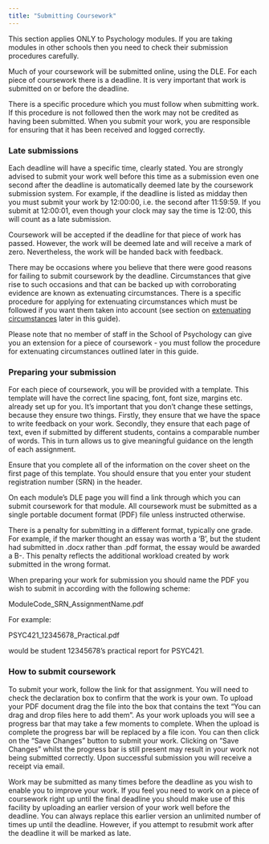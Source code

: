 ```yaml
---
title: "Submitting Coursework"
---
```


This section applies ONLY to Psychology modules. If you are taking modules in other schools then you need to check their submission procedures carefully.

Much of your coursework will be submitted online, using the DLE. For each piece of coursework there is a deadline. It is very important that work is submitted on or before the deadline.

There is a specific procedure which you must follow when submitting work. If this procedure is not followed then the work may not be credited as having been submitted. When you submit your work, you are responsible for ensuring that it has been received and logged correctly.

### Late submissions

Each deadline will have a specific time, clearly stated. You are strongly advised to submit your work well before this time as a submission even one second after the deadline is automatically deemed late by the coursework submission system. For example, if the deadline is listed as midday then you must submit your work by 12:00:00, i.e. the second after 11:59:59. If you submit at 12:00:01, even though your clock may say the time is 12:00, this will count as a late submission.

Coursework will be accepted if the deadline for that piece of work has passed. However, the work will be deemed late and will receive a mark of zero. Nevertheless, the work will be handed back with feedback.

There may be occasions where you believe that there were good reasons for failing to submit coursework by the deadline. Circumstances that give rise to such occasions and that can be backed up with corroborating evidence are known as extenuating circumstances. There is a specific procedure for applying for extenuating circumstances which must be followed if you want them taken into account (see section on [extenuating circumstances](https://plymouthpsychology.github.io/handbooks/extenuating_circumstances.html) later in this guide).

Please note that no member of staff in the School of Psychology can give you an extension for a piece of coursework - you must follow the procedure for extenuating circumstances outlined later in this guide.

### Preparing your submission

For each piece of coursework, you will be provided with a template. This template will have the correct line spacing, font, font size, margins etc. already set up for you. It's important that you don't change these settings, because they ensure two things. Firstly, they ensure that we have the space to write feedback on your work. Secondly, they ensure that each page of text, even if submitted by different students, contains a comparable number of words. This in turn allows us to give meaningful guidance on the length of each assignment.

Ensure that you complete all of the information on the cover sheet on the first page of this template. You should ensure that you enter your student registration number (SRN) in the header.

On each module's DLE page you will find a link through which you can submit coursework for that module. All coursework must be submitted as a single portable document format (PDF) file unless instructed otherwise.

There is a penalty for submitting in a different format, typically one grade. For example, if the marker thought an essay was worth a 'B', but the student had submitted in .docx rather than .pdf format, the essay would be awarded a B-. This penalty reflects the additional workload created by work submitted in the wrong format.

When preparing your work for submission you should name the PDF you wish to submit in according with the following scheme:

ModuleCode_SRN_AssignmentName.pdf

For example:

PSYC421_12345678_Practical.pdf

would be student 12345678's practical report for PSYC421.

### How to submit coursework

To submit your work, follow the link for that assignment. You will need to check the declaration box to confirm that the work is your own. To upload your PDF document drag the file into the box that contains the text "You can drag and drop files here to add them". As your work uploads you will see a progress bar that may take a few moments to complete. When the upload is complete the progress bar will be replaced by a file icon. You can then click on the "Save Changes" button to submit your work. Clicking on "Save Changes" whilst the progress bar is still present may result in your work not being submitted correctly. Upon successful submission you will receive a receipt via email.

Work may be submitted as many times before the deadline as you wish to enable you to improve your work. If you feel you need to work on a piece of coursework right up until the final deadline you should make use of this facility by uploading an earlier version of your work well before the deadline. You can always replace this earlier version an unlimited number of times up until the deadline. However, if you attempt to resubmit work after the deadline it will be marked as late.
